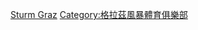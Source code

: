 {{Commonscat|Players of SK Sturm Graz}}

[[Category:效力奧地利球會的球員|Sturm Graz]]
[[Category:格拉茲風暴體育俱樂部|Category:格拉茲風暴體育俱樂部]]